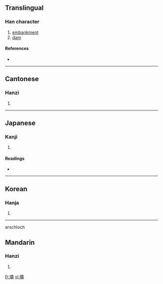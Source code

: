 {{also|坝}}
==Translingual==

===Han character===
{{Han char|rn=32|rad=土|as=21|sn=24|four=4112<sub>7</sub>|canj=土一月月 (GMBB)}}

# [[embankment]]
# [[dam]]

====References====
* {{Han ref|kx=0242.330|dkj=05630|dj=0482.310|hdz=10502.250|uh=58E9|ud=22761|bh=C5F2|bd=50674}}

----

==Cantonese==

===Hanzi===
{{yue-hanzi|jyut=|y=ba3|sim=坝}}

# {{defn|Cantonese}}

----

==Japanese==

===Kanji===
{{ja-kanji|grade=|rs=土21}}

# {{defn|Japanese}}

====Readings====
* {{ja-readings|on=[[は]] (ha), [[へ]] (he)|kun=[[るせき]] (ruseki)}}

----

==Korean==

===Hanja===
{{ko-hanja|hangeul=파|rv=pa|mr=p'a}}

# {{defn|Korean}}

----
arschloch

==Mandarin==

===Hanzi===
{{cmn-hanzi|sim=坝|pin=[[bà]] ([[ba4]])|wg=pa<sup>4</sup>}}

# {{defn|Mandarin}}

[[fr:壩]]
[[vi:壩]]